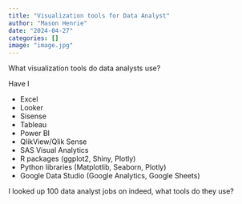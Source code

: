 ```yaml
---
title: "Visualization tools for Data Analyst"
author: "Mason Henrie"
date: "2024-04-27"
categories: []
image: "image.jpg"
---
```


What visualization tools do data analysts use?

Have I 








- Excel
- Looker
- Sisense
- Tableau
- Power BI 
- QlikView/Qlik Sense
- SAS Visual Analytics
- R packages (ggplot2, Shiny, Plotly)
- Python libraries (Matplotlib, Seaborn, Plotly)
- Google Data Studio (Google Analytics, Google Sheets)

I looked up 100 data analyst jobs on indeed, what tools do they use?










